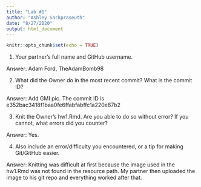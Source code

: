 ```yaml
---
title: "Lab #1"
author: "Ashley Sackpraseuth"
date: "8/27/2020"
output: html_document
---
```


```r
knitr::opts_chunk$set(echo = TRUE)
```

1. Your partner's full name and GitHub username.

  Answer: Adam Ford, TheAdamBomb98
  
2. What did the Owner do in the most recent commit? What is the commit ID?

  Answer: Add GMI pic. The commit ID is  e352bac3418f1baa0fe6ffabfabffc1a220e87b2
  
  3. Knit the Owner’s hw1.Rmd. Are you able to do so without error? If you cannot, what errors did you counter?
  
  Answer: Yes. 

4. Also include an error/difficulty you encountered, or a tip for making Git/GitHub easier.

  Answer: Knitting was difficult at first because the image used in the hw1.Rmd was not found in the resource path. My partner then uploaded the image to his git repo and everything worked after that. 


